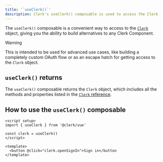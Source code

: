 ```yaml
---
title: '`useClerk()`'
description: Clerk's useClerk() composable is used to access the Clerk object, which can be used to build alternatives to any Clerk Component.
---
```


The `useClerk()` composable is a convenient way to access to the [`Clerk`](/docs/references/javascript/clerk/clerk) object, giving you the ability to build alternatives to any Clerk Component.

> [!WARNING]
> This is intended to be used for advanced use cases, like building a completely custom OAuth flow or as an escape hatch for getting access to the `Clerk` object.

## `useClerk()` returns

The `useClerk()` composable returns the `Clerk` object, which includes all the methods and properties listed in the [`Clerk` reference](/docs/references/javascript/clerk/clerk).

## How to use the `useClerk()` composable

```vue {{ filename: 'home.vue' }}
<script setup>
import { useClerk } from '@clerk/vue'

const clerk = useClerk()
</script>

<template>
  <button @click="clerk.openSignIn">Sign in</button
</template>
```
